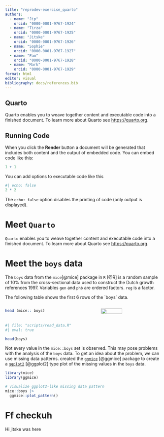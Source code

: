 ```yaml
---
title: "reprodev-exercise_quarto"
authors:
  - name: "Jip"
    orcid: "0000-0001-9767-1924"
  - name: "Tirza"
    orcid: "0000-0001-9767-1925"
  - name: "Jitske"
    orcid: "0000-0001-9767-1926"
  - name: "Sophie"
    orcid: "0000-0001-9767-1927"
  - name: "Pam"
    orcid: "0000-0001-9767-1928"
  - name: "Mark"
    orcid: "0000-0001-9767-1929"
format: html
editor: visual
bibliography: docs/references.bib
---
```


## Quarto

Quarto enables you to weave together content and executable code into a finished document. To learn more about Quarto see <https://quarto.org>.

## Running Code

When you click the **Render** button a document will be generated that includes both content and the output of embedded code. You can embed code like this:

```r
1 + 1
```

You can add options to executable code like this

```r
#| echo: false
2 * 2
```

The `echo: false` option disables the printing of code (only output is displayed).

# Meet `Quarto`

`Quarto` enables you to weave together content and executable code into a finished document.
To learn more about Quarto see [https://quarto.org](https://quarto.org).

# Meet the `boys` data

The `boys` data from the `mice`[@mice] package in [`R`]{.proglang} [@R] is a random sample of 10% from the cross-sectional data used to construct the Dutch growth references 1997. Variables `gen` and `phb` are ordered factors. `reg` is a factor.

The following table shows the first 6 rows of the \`boys\` data.

:::: {.columns}
:::{.column width="60%"}
```r
head (mice:: boys)
```
:::

::: {.column width="40%"}
![](https://amices.org/mice/logo.png){fig-align="right" width=60%}
:::
::::


```r
#| file: "scripts/read_data.R"
#| eval: true 
```

```r
head(boys)
```



Not every value in the `mice::boys` set is observed. This may pose problems with the analysis of the `boys` data. To get an idea about the problem, we can use missing data patterns. created the [`ggmice`](https://github.com/amices/ggmice){.pkg} [@ggmice] package to create a [`ggplot2`](https://ggplot2.tidyverse.org){.pkg} [@ggplot2] type plot of the missing values in the `boys` data.

```r
library(mice)
library(ggmice)

# visualize ggplot2-like missing data pattern
mice::boys |> 
  ggmice::plot_pattern()
```

# Ff checkuh
Hi jitske was here 
